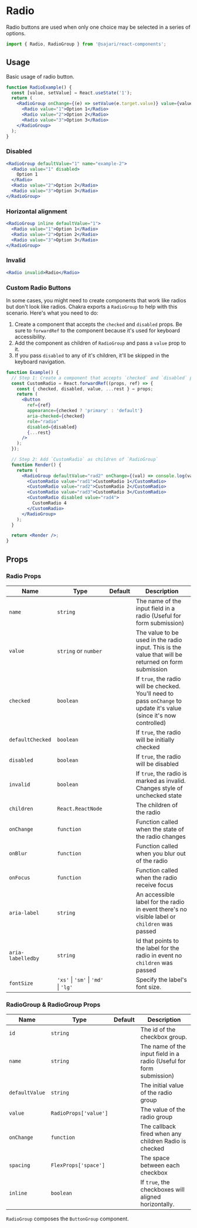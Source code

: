
<SEO title="Radio" description="Radio buttons are used when only one choice may be selected in a series of options." />

# Radio

Radio buttons are used when only one choice may be selected in a series of options.

```js
import { Radio, RadioGroup } from '@sajari/react-components';
```

## Usage

Basic usage of radio button.

```jsx
function RadioExample() {
  const [value, setValue] = React.useState('1');
  return (
    <RadioGroup onChange={(e) => setValue(e.target.value)} value={value} name="example-1">
      <Radio value="1">Option 1</Radio>
      <Radio value="2">Option 2</Radio>
      <Radio value="3">Option 3</Radio>
    </RadioGroup>
  );
}
```

### Disabled

```jsx
<RadioGroup defaultValue="1" name="example-2">
  <Radio value="1" disabled>
    Option 1
  </Radio>
  <Radio value="2">Option 2</Radio>
  <Radio value="3">Option 3</Radio>
</RadioGroup>
```

### Horizontal alignment

```jsx
<RadioGroup inline defaultValue="1">
  <Radio value="1">Option 1</Radio>
  <Radio value="2">Option 2</Radio>
  <Radio value="3">Option 3</Radio>
</RadioGroup>
```

### Invalid

```jsx
<Radio invalid>Radio</Radio>
```

### Custom Radio Buttons

In some cases, you might need to create components that work like radios but
don't look like radios. Chakra exports a `RadioGroup` to help with this
scenario. Here's what you need to do:

1. Create a component that accepts the `checked` and `disabled` props. Be
   sure to `forwardRef` to the component because it's used for keyboard
   accessibility.
2. Add the component as children of `RadioGroup` and pass a `value` prop
   to it.
3. If you pass `disabled` to any of it's children, it'll be skipped in the
   keyboard navigation.

```jsx
function Example() {
  // Step 1: Create a component that accepts `checked` and `disabled` prop
  const CustomRadio = React.forwardRef((props, ref) => {
    const { checked, disabled, value, ...rest } = props;
    return (
      <Button
        ref={ref}
        appearance={checked ? 'primary' : 'default'}
        aria-checked={checked}
        role="radio"
        disabled={disabled}
        {...rest}
      />
    );
  });

  // Step 2: Add `CustomRadio` as children of `RadioGroup`
  function Render() {
    return (
      <RadioGroup defaultValue="rad2" onChange={(val) => console.log(val)} inline>
        <CustomRadio value="rad1">CustomRadio 1</CustomRadio>
        <CustomRadio value="rad2">CustomRadio 2</CustomRadio>
        <CustomRadio value="rad3">CustomRadio 3</CustomRadio>
        <CustomRadio disabled value="rad4">
          CustomRadio 4
        </CustomRadio>
      </RadioGroup>
    );
  }

  return <Render />;
}
```

## Props

### Radio Props

| Name              | Type                                 | Default | Description                                                                                                           |
| ----------------- | ------------------------------------ | ------- | --------------------------------------------------------------------------------------------------------------------- |
| `name`            | `string`                             |         | The name of the input field in a radio (Useful for form submission)                                                   |
| `value`           | `string` or `number`                 |         | The value to be used in the radio input. This is the value that will be returned on form submission                   |
| `checked`         | `boolean`                            |         | If `true`, the radio will be checked. You'll need to pass `onChange` to update it's value (since it's now controlled) |
| `defaultChecked`  | `boolean`                            |         | If `true`, the radio will be initially checked                                                                        |
| `disabled`        | `boolean`                            |         | If `true`, the radio will be disabled                                                                                 |
| `invalid`         | `boolean`                            |         | If `true`, the radio is marked as invalid. Changes style of unchecked state                                           |
| `children`        | `React.ReactNode`                    |         | The children of the radio                                                                                             |
| `onChange`        | `function`                           |         | Function called when the state of the radio changes                                                                   |
| `onBlur`          | `function`                           |         | Function called when you blur out of the radio                                                                        |
| `onFocus`         | `function`                           |         | Function called when the radio receive focus                                                                          |
| `aria-label`      | `string`                             |         | An accessible label for the radio in event there's no visible label or `children` was passed                          |
| `aria-labelledby` | `string`                             |         | Id that points to the label for the radio in event no `children` was passed                                           |
| `fontSize`        | `'xs'` \| `'sm'` \| `'md'` \| `'lg'` |         | Specify the label's font size.                                                                                        |

### RadioGroup & RadioGroup Props

| Name           | Type                  | Default | Description                                                         |
| -------------- | --------------------- | ------- | ------------------------------------------------------------------- |
| `id`           | `string`              |         | The id of the checkbox group.                                       |
| `name`         | `string`              |         | The name of the input field in a radio (Useful for form submission) |
| `defaultValue` | `string`              |         | The initial value of the radio group                                |
| `value`        | `RadioProps['value']` |         | The value of the radio group                                        |
| `onChange`     | `function`            |         | The callback fired when any children Radio is checked               |
| `spacing`      | `FlexProps['space']`  |         | The space between each checkbox                                     |
| `inline`       | `boolean`             |         | If `true`, the checkboxes will aligned horizontally.                |

`RadioGroup` composes the `ButtonGroup` component.
